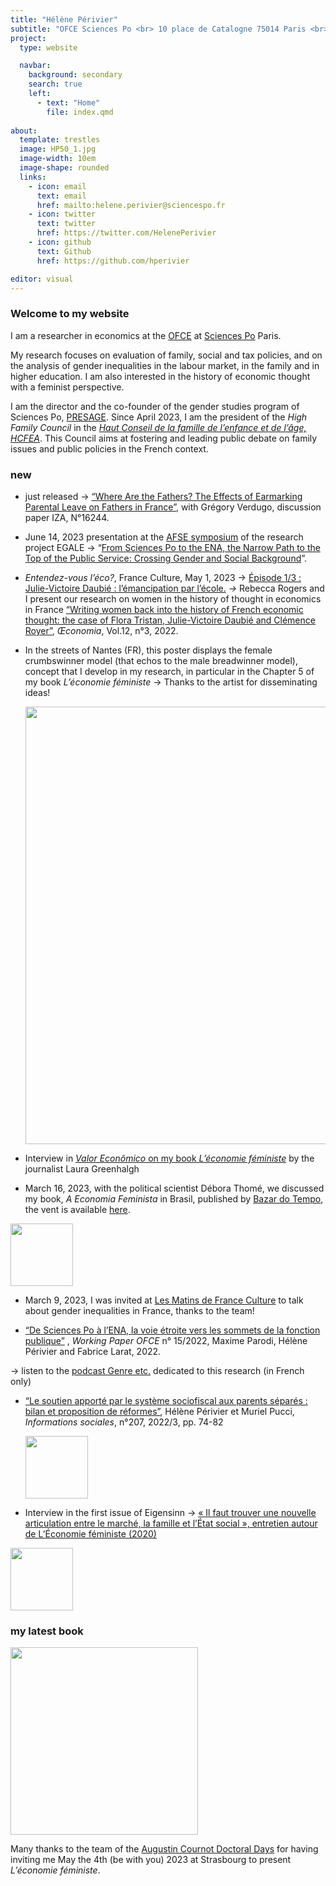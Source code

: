 ```yaml
---
title: "Hélène Périvier"
subtitle: "OFCE Sciences Po <br> 10 place de Catalogne 75014 Paris <br> {{< fa phone >}} +33 1 44 18 54 92"
project:
  type: website

  navbar:
    background: secondary
    search: true
    left:
      - text: "Home"
        file: index.qmd
  
about:
  template: trestles
  image: HP50_1.jpg
  image-width: 10em
  image-shape: rounded
  links:
    - icon: email
      text: email
      href: mailto:helene.perivier@sciencespo.fr
    - icon: twitter
      text: twitter
      href: https://twitter.com/HelenePerivier
    - icon: github
      text: Github
      href: https://github.com/hperivier

editor: visual
---
```


### Welcome to my website

I am a researcher in economics at the [OFCE](https://www.ofce.sciences-po.fr/en/) at [Sciences Po](https://www.sciencespo.fr/en/) Paris.

My research focuses on evaluation of family, social and tax policies, and on the analysis of gender inequalities in the labour market, in the family and in higher education. I am also interested in the history of economic thought with a feminist perspective.

I am the director and the co-founder of the gender studies program of Sciences Po, [PRESAGE](https://https://www.sciencespo.fr/programme-presage/en.html). Since April 2023, I am the president of the *High Family Council* in the [*Haut Conseil de la famille de l'enfance et de l'âge, HCFEA*](https://www.hcfea.fr/). This Council aims at fostering and leading public debate on family issues and public policies in the French context.

### new

-   just released -\> ["Where Are the Fathers? The Effects of Earmarking Parental Leave on Fathers in France"](pdf/iza_cp.pdf), with Grégory Verdugo, discussion paper IZA, N°16244.

-   June 14, 2023 presentation at the [AFSE symposium](https://www.sciencespo.fr/department-economics/en/news/2023-afse-annual-congress-june-14-16.html) of the research project EGALE -\> "[From Sciences Po to the ENA, the Narrow Path to the Top of the Public Service: Crossing Gender and Social Background](pdf/slides_egale23.pdf)".

-   *Entendez-vous l'éco?*, France Culture, May 1, 2023 -\> [Épisode 1/3 : Julie-Victoire Daubié : l'émancipation par l'école.](https://www.radiofrance.fr/franceculture/podcasts/entendez-vous-l-eco/julie-victoire-daubie-l-emancipation-par-l-ecole-6369764) *-\>* Rebecca Rogers and I present our research on women in the history of thought in economics in France ["Writing women back into the history of French economic thought: the case of Flora Tristan, Julie-Victoire Daubié and Clémence Royer"](https://journals.openedition.org/oeconomia/13633), *Œconomia*, Vol.12, n°3, 2022.

-   In the streets of Nantes (FR), this poster displays the female crumbswinner model (that echos to the male breadwinner model), concept that I develop in my research, in particular in the Chapter 5 of my book *L'économie féministe* -\> Thanks to the artist for disseminating ideas!

    ![](images/gagnemiettes.jpg){width="700"}

-   Interview in [*Valor Econômico* on my book *L'économie féministe*](pdf/valor.pdf) by the journalist Laura Greenhalgh

-   March 16, 2023, with the political scientist Débora Thomé, we discussed my book, *A Economia Feminista* in Brasil, published by [Bazar do Tempo](https://bazardotempo.com.br/), the vent is available [here](https://www.youtube.com/watch?v=XfWymYwPUMU).

![](images/tempo1.jpg){fig-align="center" width="100"}

-   March 9, 2023, I was invited at [Les Matins de France Culture](https://www.radiofrance.fr/franceculture/podcasts/l-invite-e-des-matins/retraites-pouvoir-d-achat-inflation-les-femmes-grandes-perdantes-4298508) to talk about gender inequalities in France, thanks to the team!

-   ["De Sciences Po à l'ENA, la voie étroite vers les sommets de la fonction publique"](https://www.ofce.sciences-po.fr/pdf/dtravail/OFCEWP2022-15.pdf) , *Working Paper OFCE* n° 15/2022, Maxime Parodi, Hélène Périvier and Fabrice Larat, 2022.

-\> listen to the [podcast Genre etc.](https://podcast.ausha.co/sciencespo-presage-genre-etc/les-femmes-dans-le-concours-d-entree-a-l-ecole-nationale-d-administration) dedicated to this research (in French only)

-   ["Le soutien apporté par le système sociofiscal aux parents séparés : bilan et proposition de réformes"](pdf/info_sociales.pdf), Hélène Périvier et Muriel Pucci, *Informations sociales*, n°207, 2022/3, pp. 74-82

    ![](images/paste-4ABFB0E7.png){fig-align="center" width="100"}

-   Interview in the first issue of Eigensinn -\> [« Il faut trouver une nouvelle articulation entre le marché, la famille et l'État social », entretien autour de L'Économie féministe (2020)](https://www.lcdpu.fr/livre/?GCOI=27000100089780&fa=sommaire)

![](images/paste-149EAE4E.png){fig-align="center" width="100"}

### my latest book

![](/images/double_couv.jpg){fig-align="center" width="300"}

Many thanks to the team of the [Augustin Cournot Doctoral Days](https://acdd.sciencesconf.org/) for having inviting me May the 4th (be with you) 2023 at Strasbourg to present *L'économie féministe*.

